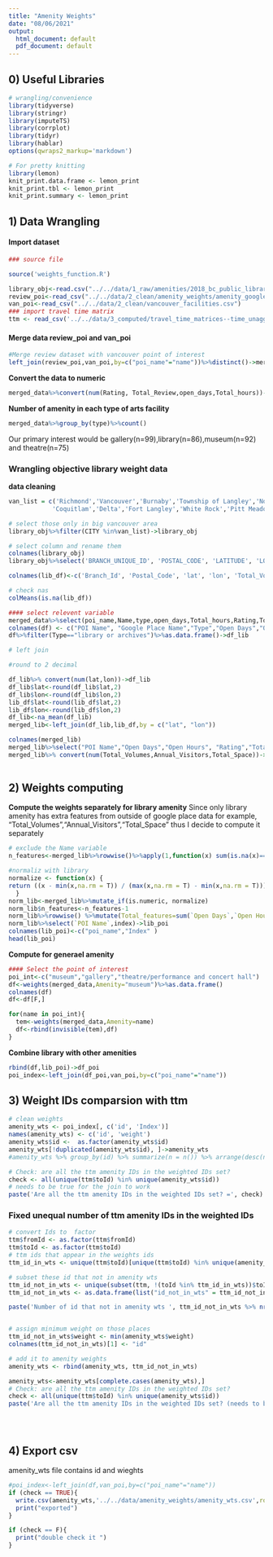 ```yaml
---
title: "Amenity Weights"
date: "08/06/2021"
output:
  html_document: default
  pdf_document: default
---
```

## 0) Useful Libraries

```r

# wrangling/convenience
library(tidyverse)
library(stringr)
library(imputeTS)
library(corrplot)
library(tidyr)
library(hablar)
options(qwraps2_markup='markdown')

# For pretty knitting
library(lemon)
knit_print.data.frame <- lemon_print
knit_print.tbl <- lemon_print
knit_print.summary <- lemon_print
```

## 1) Data Wrangling

#### Import dataset
```R
### source file 

source('weights_function.R')

library_obj<-read.csv("../../data/1_raw/amenities/2018_bc_public_library_data.csv",fileEncoding="latin1")
review_poi<-read_csv("../../data/2_clean/amenity_weights/amenity_google_data.csv")
van_poi<-read_csv("../../data/2_clean/vancouver_facilities.csv")
### import travel time matrix
ttm <- read_csv('../../data/3_computed/travel_time_matrices--time_unaggregated/ttm.csv')
```

#### Merge data review_poi and van_poi


```R
#Merge review dataset with vancouver point of interest
left_join(review_poi,van_poi,by=c("poi_name"="name"))%>%distinct()->merged_data
```

**Convert the data to numeric **
```R
merged_data%>%convert(num(Rating, Total_Review,open_days,Total_hours))->merged_data

```

**Number of amenity in each type of arts facility **
```R
merged_data%>%group_by(type)%>%count()
```
Our primary interest would be gallery(n=99),library(n=86),museum(n=92) and theatre(n=75)


### Wrangling objective library weight data


**data cleaning**

```R
van_list = c('Richmond','Vancouver','Burnaby','Township of Langley','North Vancouver','New Westminster','Maple Ridge','Port Moody','Surrey','Langley',
            'Coquitlam','Delta','Fort Langley','White Rock','Pitt Meadows','Port Coquitlam', 'West Vancouver')

# select those only in big vancouver area
library_obj%>%filter(CITY %in%van_list)->library_obj

# select column and rename them
colnames(library_obj)
library_obj%>%select('BRANCH_UNIQUE_ID', 'POSTAL_CODE', 'LATITUDE', 'LONGITUDE', 'MTLS_OUTLET', 'VISITS_B', 'FLOORSPACE.', 'HRS_OPEN.', 'DAYS_OPEN.')->lib_df

colnames(lib_df)<-c('Branch_Id', 'Postal_Code', 'lat', 'lon', 'Total_Volumes', 'Annual_Visitors', 'Total_Space', 'Hrs_per_Year', 'Days_per_Year')

# check nas
colMeans(is.na(lib_df))

```
  
  

```R

#### select relevent variable 
merged_data%>%select(poi_name,Name,type,open_days,Total_hours,Rating,Total_Review,lat,lon)->df
colnames(df) <- c("POI Name", "Google Place Name","Type","Open Days","Open Hours","Rating","Total Review","lat","lon")
df%>%filter(Type=="library or archives")%>%as.data.frame()->df_lib

# left join 

#round to 2 decimal

df_lib%>% convert(num(lat,lon))->df_lib
df_lib$lat<-round(df_lib$lat,2)
df_lib$lon<-round(df_lib$lon,2)
lib_df$lat<-round(lib_df$lat,2)
lib_df$lon<-round(lib_df$lon,2)
df_lib<-na_mean(df_lib)
merged_lib<-left_join(df_lib,lib_df,by = c("lat", "lon"))

colnames(merged_lib)
merged_lib%>%select("POI Name","Open Days","Open Hours", "Rating","Total Review","Total_Volumes","Annual_Visitors","Total_Space" )->merged_lib
merged_lib%>% convert(num(Total_Volumes,Annual_Visitors,Total_Space))->merged_lib
  
```

## 2) Weights computing


**Compute the weights separately for library amenity**
Since only library amenity has extra features from outside of google place data for example, "Total_Volumes","Annual_Visitors","Total_Space"  thus I decide to compute it separately 
```R


# exclude the Name variable 
n_features<-merged_lib%>%rowwise()%>%apply(1,function(x) sum(is.na(x)==F))

#normaliz with library
normalize <- function(x) {
return ((x - min(x,na.rm = T)) / (max(x,na.rm = T) - min(x,na.rm = T)))
  }
norm_lib<-merged_lib%>%mutate_if(is.numeric, normalize)
norm_lib$n_features<-n_features-1
norm_lib%>%rowwise() %>%mutate(Total_features=sum(`Open Days`,`Open Hours`,Rating,`Total Review`,Total_Volumes,Annual_Visitors,Total_Space,na.rm=TRUE),index=Total_features/n_features)->norm_lib
norm_lib%>%select(`POI Name`,index)->lib_poi
colnames(lib_poi)<-c("poi_name","Index" )
head(lib_poi)
```


**Compute for generael amenity**
 

```r
#### Select the point of interest
poi_int<-c("museum","gallery","theatre/performance and concert hall")
df<-weights(merged_data,Amenity="museum")%>%as.data.frame()
colnames(df)
df<-df[F,]

for(name in poi_int){
  tem<-weights(merged_data,Amenity=name)
  df<-rbind(invisible(tem),df)
}


```

**Combine library with other amenities**

```R

rbind(df,lib_poi)->df_poi
poi_index<-left_join(df_poi,van_poi,by=c("poi_name"="name"))
```

## 3) Weight IDs comparsion with ttm

```R
# clean weights
amenity_wts <- poi_index[, c('id', 'Index')]
names(amenity_wts) <- c('id', 'weight')
amenity_wts$id <-  as.factor(amenity_wts$id)
amenity_wts[!duplicated(amenity_wts$id), ]->amenity_wts
#amenity_wts %>% group_by(id) %>% summarize(n = n()) %>% arrange(desc(n))

# Check: are all the ttm amenity IDs in the weighted IDs set?
check <- all(unique(ttm$toId) %in% unique(amenity_wts$id))
# needs to be true for the join to work
paste('Are all the ttm amenity IDs in the weighted IDs set? =', check)


```

### Fixed unequal number of ttm amenity IDs in the weighted IDs

```R
# convert Ids to  factor
ttm$fromId <- as.factor(ttm$fromId)
ttm$toId <- as.factor(ttm$toId)
# ttm ids that appear in the weights ids
ttm_id_in_wts <- unique(ttm$toId)[unique(ttm$toId) %in% unique(amenity_wts$id)]

# subset these id that not in amenity wts
ttm_id_not_in_wts <- unique(subset(ttm, !(toId %in% ttm_id_in_wts))$toId)
ttm_id_not_in_wts <- as.data.frame(list("id_not_in_wts" = ttm_id_not_in_wts))

paste('Number of id that not in amenity wts ', ttm_id_not_in_wts %>% nrow())


# assign minimum weight on those places
ttm_id_not_in_wts$weight <- min(amenity_wts$weight)
colnames(ttm_id_not_in_wts)[1] <- "id"

# add it to amenity weights
amenity_wts <- rbind(amenity_wts, ttm_id_not_in_wts)

amenity_wts<-amenity_wts[complete.cases(amenity_wts),]
# Check: are all the ttm amenity IDs in the weighted IDs set?
check <- all(unique(ttm$toId) %in% unique(amenity_wts$id))
paste('Are all the ttm amenity IDs in the weighted IDs set? (needs to be true for the join to work) =', check)





```



## 4) Export csv 
amenity_wts file contains id and wieghts 
```r
#poi_index<-left_join(df,van_poi,by=c("poi_name"="name"))
if (check == TRUE){
  write.csv(amenity_wts,'../../data/amenity_weights/amenity_wts.csv',row.names = FALSE)
  print("exported")
}

if (check == F){
  print("double check it ")
}
```




